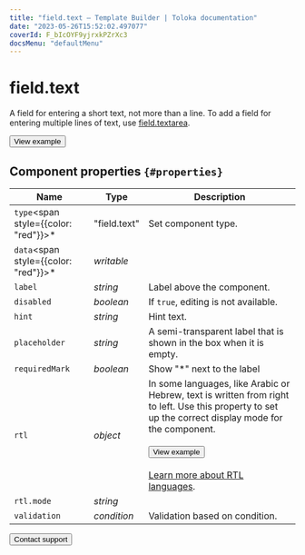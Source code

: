 ```yaml
---
title: "field.text — Template Builder | Toloka documentation"
date: "2023-05-26T15:52:02.497077"
coverId: F_bIcOYF9yjrxkPZrXc3
docsMenu: "defaultMenu"
---
```



# field.text

A field for entering a short text, not more than a line. To add a field for entering multiple lines of text, use [field.textarea](/docs/template-builder/reference/field.textarea).

<Button view="defaultInverse" size="l" type="link" url="https://ya.cc/t/Td071KW53twmp2">View example</Button>

## Component properties `{#properties}`

**Name** | **Type** | **Description**
----- | ----- | -----
`type`<span style={{color: "red"}}>\*</span> | "field.text" | Set component type.
`data`<span style={{color: "red"}}>\*</span> | _writable_ | <TolokaTbSourceDataWithValues/>
`label` | _string_ | Label above the component.
`disabled` | _boolean_ | If `true`, editing is not available.
`hint` | _string_ | Hint text.
`placeholder` | _string_ | A semi-transparent label that is shown in the box when it is empty.
`requiredMark` | _boolean_ | Show "\*" next to the label
`rtl` | _object_ | In some languages, like Arabic or Hebrew, text is written from right to left. Use this property to set up the correct display mode for the component.<br/><br/><Button view="defaultInverse" size="l" type="link" url="https://ya.cc/t/tq6fCNm_3ttFBW">View example</Button><br/><br/>[Learn more about RTL languages](https://www.w3.org/International/questions/qa-scripts).
`rtl.mode` | _string_ | <FieldTextTable1/>
`validation` | _condition_ | Validation based on condition.

<Button view="defaultInverse" size="l" type="link" url="/docs/guide/troubleshooting/support?form-source=template-builder-reference-field-text">Contact support</Button>